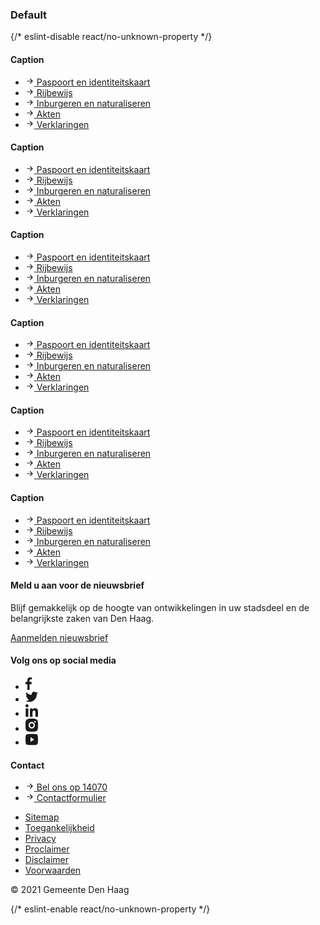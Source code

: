 
<Meta title="CSS/Page Elements/Footer" />

### Default

<Canvas>
  {/* eslint-disable react/no-unknown-property */}
  <Story name="Default">
    <footer class="denhaag-footer">
      <section class="denhaag-footer__mega">
        <div class="denhaag-responsive-content">
          <div class="denhaag-footer-group">
            <div class="denhaag-link-group denhaag-link-group--dark">
              <h4 class="utrecht-heading-4 denhaag-link-group__caption">Caption</h4>
              <ul class="utrecht-link-list utrecht-link-list--html-ul denhaag-link-group__list">
                <li class="denhaag-link-group__list-item">
                  <a href="#example-link" class="denhaag-link denhaag-link--with-icon denhaag-link--with-icon-start">
                    <span class="denhaag-link__icon">
                      <svg
                        width="1em"
                        height="1em"
                        viewBox="0 0 24 24"
                        fill="none"
                        xmlns="http://www.w3.org/2000/svg"
                        class="denhaag-icon"
                        focusable="false"
                        aria-hidden="true"
                        shape-rendering="auto"
                      >
                        <path
                          d="M12.293 5.293a1 1 0 011.414 0l6 6a1 1 0 010 1.414l-6 6a1 1 0 01-1.414-1.414L16.586 13H5a1 1 0 110-2h11.586l-4.293-4.293a1 1 0 010-1.414z"
                          fill="currentColor"
                        ></path>
                      </svg>
                    </span>
                    <span class="denhaag-link__label">Paspoort en identiteitskaart</span>
                  </a>
                </li>
                <li class="denhaag-link-group__list-item">
                  <a href="#example-link" class="denhaag-link denhaag-link--with-icon denhaag-link--with-icon-start">
                    <span class="denhaag-link__icon">
                      <svg
                        width="1em"
                        height="1em"
                        viewBox="0 0 24 24"
                        fill="none"
                        xmlns="http://www.w3.org/2000/svg"
                        class="denhaag-icon"
                        focusable="false"
                        aria-hidden="true"
                        shape-rendering="auto"
                      >
                        <path
                          d="M12.293 5.293a1 1 0 011.414 0l6 6a1 1 0 010 1.414l-6 6a1 1 0 01-1.414-1.414L16.586 13H5a1 1 0 110-2h11.586l-4.293-4.293a1 1 0 010-1.414z"
                          fill="currentColor"
                        ></path>
                      </svg>
                    </span>
                    <span class="denhaag-link__label">Rijbewijs</span>
                  </a>
                </li>
                <li class="denhaag-link-group__list-item">
                  <a href="#example-link" class="denhaag-link denhaag-link--with-icon denhaag-link--with-icon-start">
                    <span class="denhaag-link__icon">
                      <svg
                        width="1em"
                        height="1em"
                        viewBox="0 0 24 24"
                        fill="none"
                        xmlns="http://www.w3.org/2000/svg"
                        class="denhaag-icon"
                        focusable="false"
                        aria-hidden="true"
                        shape-rendering="auto"
                      >
                        <path
                          d="M12.293 5.293a1 1 0 011.414 0l6 6a1 1 0 010 1.414l-6 6a1 1 0 01-1.414-1.414L16.586 13H5a1 1 0 110-2h11.586l-4.293-4.293a1 1 0 010-1.414z"
                          fill="currentColor"
                        ></path>
                      </svg>
                    </span>
                    <span class="denhaag-link__label">Inburgeren en naturaliseren</span>
                  </a>
                </li>
                <li class="denhaag-link-group__list-item">
                  <a href="#example-link" class="denhaag-link denhaag-link--with-icon denhaag-link--with-icon-start">
                    <span class="denhaag-link__icon">
                      <svg
                        width="1em"
                        height="1em"
                        viewBox="0 0 24 24"
                        fill="none"
                        xmlns="http://www.w3.org/2000/svg"
                        class="denhaag-icon"
                        focusable="false"
                        aria-hidden="true"
                        shape-rendering="auto"
                      >
                        <path
                          d="M12.293 5.293a1 1 0 011.414 0l6 6a1 1 0 010 1.414l-6 6a1 1 0 01-1.414-1.414L16.586 13H5a1 1 0 110-2h11.586l-4.293-4.293a1 1 0 010-1.414z"
                          fill="currentColor"
                        ></path>
                      </svg>
                    </span>
                    <span class="denhaag-link__label">Akten</span>
                  </a>
                </li>
                <li class="denhaag-link-group__list-item">
                  <a href="#example-link" class="denhaag-link denhaag-link--with-icon denhaag-link--with-icon-start">
                    <span class="denhaag-link__icon">
                      <svg
                        width="1em"
                        height="1em"
                        viewBox="0 0 24 24"
                        fill="none"
                        xmlns="http://www.w3.org/2000/svg"
                        class="denhaag-icon"
                        focusable="false"
                        aria-hidden="true"
                        shape-rendering="auto"
                      >
                        <path
                          d="M12.293 5.293a1 1 0 011.414 0l6 6a1 1 0 010 1.414l-6 6a1 1 0 01-1.414-1.414L16.586 13H5a1 1 0 110-2h11.586l-4.293-4.293a1 1 0 010-1.414z"
                          fill="currentColor"
                        ></path>
                      </svg>
                    </span>
                    <span class="denhaag-link__label">Verklaringen</span>
                  </a>
                </li>
              </ul>
            </div>
            <div class="denhaag-link-group denhaag-link-group--dark">
              <h4 class="utrecht-heading-4 denhaag-link-group__caption">Caption</h4>
              <ul class="utrecht-link-list utrecht-link-list--html-ul denhaag-link-group__list">
                <li class="denhaag-link-group__list-item">
                  <a href="#example-link" class="denhaag-link denhaag-link--with-icon denhaag-link--with-icon-start">
                    <span class="denhaag-link__icon">
                      <svg
                        width="1em"
                        height="1em"
                        viewBox="0 0 24 24"
                        fill="none"
                        xmlns="http://www.w3.org/2000/svg"
                        class="denhaag-icon"
                        focusable="false"
                        aria-hidden="true"
                        shape-rendering="auto"
                      >
                        <path
                          d="M12.293 5.293a1 1 0 011.414 0l6 6a1 1 0 010 1.414l-6 6a1 1 0 01-1.414-1.414L16.586 13H5a1 1 0 110-2h11.586l-4.293-4.293a1 1 0 010-1.414z"
                          fill="currentColor"
                        ></path>
                      </svg>
                    </span>
                    <span class="denhaag-link__label">Paspoort en identiteitskaart</span>
                  </a>
                </li>
                <li class="denhaag-link-group__list-item">
                  <a href="#example-link" class="denhaag-link denhaag-link--with-icon denhaag-link--with-icon-start">
                    <span class="denhaag-link__icon">
                      <svg
                        width="1em"
                        height="1em"
                        viewBox="0 0 24 24"
                        fill="none"
                        xmlns="http://www.w3.org/2000/svg"
                        class="denhaag-icon"
                        focusable="false"
                        aria-hidden="true"
                        shape-rendering="auto"
                      >
                        <path
                          d="M12.293 5.293a1 1 0 011.414 0l6 6a1 1 0 010 1.414l-6 6a1 1 0 01-1.414-1.414L16.586 13H5a1 1 0 110-2h11.586l-4.293-4.293a1 1 0 010-1.414z"
                          fill="currentColor"
                        ></path>
                      </svg>
                    </span>
                    <span class="denhaag-link__label">Rijbewijs</span>
                  </a>
                </li>
                <li class="denhaag-link-group__list-item">
                  <a href="#example-link" class="denhaag-link denhaag-link--with-icon denhaag-link--with-icon-start">
                    <span class="denhaag-link__icon">
                      <svg
                        width="1em"
                        height="1em"
                        viewBox="0 0 24 24"
                        fill="none"
                        xmlns="http://www.w3.org/2000/svg"
                        class="denhaag-icon"
                        focusable="false"
                        aria-hidden="true"
                        shape-rendering="auto"
                      >
                        <path
                          d="M12.293 5.293a1 1 0 011.414 0l6 6a1 1 0 010 1.414l-6 6a1 1 0 01-1.414-1.414L16.586 13H5a1 1 0 110-2h11.586l-4.293-4.293a1 1 0 010-1.414z"
                          fill="currentColor"
                        ></path>
                      </svg>
                    </span>
                    <span class="denhaag-link__label">Inburgeren en naturaliseren</span>
                  </a>
                </li>
                <li class="denhaag-link-group__list-item">
                  <a href="#example-link" class="denhaag-link denhaag-link--with-icon denhaag-link--with-icon-start">
                    <span class="denhaag-link__icon">
                      <svg
                        width="1em"
                        height="1em"
                        viewBox="0 0 24 24"
                        fill="none"
                        xmlns="http://www.w3.org/2000/svg"
                        class="denhaag-icon"
                        focusable="false"
                        aria-hidden="true"
                        shape-rendering="auto"
                      >
                        <path
                          d="M12.293 5.293a1 1 0 011.414 0l6 6a1 1 0 010 1.414l-6 6a1 1 0 01-1.414-1.414L16.586 13H5a1 1 0 110-2h11.586l-4.293-4.293a1 1 0 010-1.414z"
                          fill="currentColor"
                        ></path>
                      </svg>
                    </span>
                    <span class="denhaag-link__label">Akten</span>
                  </a>
                </li>
                <li class="denhaag-link-group__list-item">
                  <a href="#example-link" class="denhaag-link denhaag-link--with-icon denhaag-link--with-icon-start">
                    <span class="denhaag-link__icon">
                      <svg
                        width="1em"
                        height="1em"
                        viewBox="0 0 24 24"
                        fill="none"
                        xmlns="http://www.w3.org/2000/svg"
                        class="denhaag-icon"
                        focusable="false"
                        aria-hidden="true"
                        shape-rendering="auto"
                      >
                        <path
                          d="M12.293 5.293a1 1 0 011.414 0l6 6a1 1 0 010 1.414l-6 6a1 1 0 01-1.414-1.414L16.586 13H5a1 1 0 110-2h11.586l-4.293-4.293a1 1 0 010-1.414z"
                          fill="currentColor"
                        ></path>
                      </svg>
                    </span>
                    <span class="denhaag-link__label">Verklaringen</span>
                  </a>
                </li>
              </ul>
            </div>
            <div class="denhaag-link-group denhaag-link-group--dark">
              <h4 class="utrecht-heading-4 denhaag-link-group__caption">Caption</h4>
              <ul class="utrecht-link-list utrecht-link-list--html-ul denhaag-link-group__list">
                <li class="denhaag-link-group__list-item">
                  <a href="#example-link" class="denhaag-link denhaag-link--with-icon denhaag-link--with-icon-start">
                    <span class="denhaag-link__icon">
                      <svg
                        width="1em"
                        height="1em"
                        viewBox="0 0 24 24"
                        fill="none"
                        xmlns="http://www.w3.org/2000/svg"
                        class="denhaag-icon"
                        focusable="false"
                        aria-hidden="true"
                        shape-rendering="auto"
                      >
                        <path
                          d="M12.293 5.293a1 1 0 011.414 0l6 6a1 1 0 010 1.414l-6 6a1 1 0 01-1.414-1.414L16.586 13H5a1 1 0 110-2h11.586l-4.293-4.293a1 1 0 010-1.414z"
                          fill="currentColor"
                        ></path>
                      </svg>
                    </span>
                    <span class="denhaag-link__label">Paspoort en identiteitskaart</span>
                  </a>
                </li>
                <li class="denhaag-link-group__list-item">
                  <a href="#example-link" class="denhaag-link denhaag-link--with-icon denhaag-link--with-icon-start">
                    <span class="denhaag-link__icon">
                      <svg
                        width="1em"
                        height="1em"
                        viewBox="0 0 24 24"
                        fill="none"
                        xmlns="http://www.w3.org/2000/svg"
                        class="denhaag-icon"
                        focusable="false"
                        aria-hidden="true"
                        shape-rendering="auto"
                      >
                        <path
                          d="M12.293 5.293a1 1 0 011.414 0l6 6a1 1 0 010 1.414l-6 6a1 1 0 01-1.414-1.414L16.586 13H5a1 1 0 110-2h11.586l-4.293-4.293a1 1 0 010-1.414z"
                          fill="currentColor"
                        ></path>
                      </svg>
                    </span>
                    <span class="denhaag-link__label">Rijbewijs</span>
                  </a>
                </li>
                <li class="denhaag-link-group__list-item">
                  <a href="#example-link" class="denhaag-link denhaag-link--with-icon denhaag-link--with-icon-start">
                    <span class="denhaag-link__icon">
                      <svg
                        width="1em"
                        height="1em"
                        viewBox="0 0 24 24"
                        fill="none"
                        xmlns="http://www.w3.org/2000/svg"
                        class="denhaag-icon"
                        focusable="false"
                        aria-hidden="true"
                        shape-rendering="auto"
                      >
                        <path
                          d="M12.293 5.293a1 1 0 011.414 0l6 6a1 1 0 010 1.414l-6 6a1 1 0 01-1.414-1.414L16.586 13H5a1 1 0 110-2h11.586l-4.293-4.293a1 1 0 010-1.414z"
                          fill="currentColor"
                        ></path>
                      </svg>
                    </span>
                    <span class="denhaag-link__label">Inburgeren en naturaliseren</span>
                  </a>
                </li>
                <li class="denhaag-link-group__list-item">
                  <a href="#example-link" class="denhaag-link denhaag-link--with-icon denhaag-link--with-icon-start">
                    <span class="denhaag-link__icon">
                      <svg
                        width="1em"
                        height="1em"
                        viewBox="0 0 24 24"
                        fill="none"
                        xmlns="http://www.w3.org/2000/svg"
                        class="denhaag-icon"
                        focusable="false"
                        aria-hidden="true"
                        shape-rendering="auto"
                      >
                        <path
                          d="M12.293 5.293a1 1 0 011.414 0l6 6a1 1 0 010 1.414l-6 6a1 1 0 01-1.414-1.414L16.586 13H5a1 1 0 110-2h11.586l-4.293-4.293a1 1 0 010-1.414z"
                          fill="currentColor"
                        ></path>
                      </svg>
                    </span>
                    <span class="denhaag-link__label">Akten</span>
                  </a>
                </li>
                <li class="denhaag-link-group__list-item">
                  <a href="#example-link" class="denhaag-link denhaag-link--with-icon denhaag-link--with-icon-start">
                    <span class="denhaag-link__icon">
                      <svg
                        width="1em"
                        height="1em"
                        viewBox="0 0 24 24"
                        fill="none"
                        xmlns="http://www.w3.org/2000/svg"
                        class="denhaag-icon"
                        focusable="false"
                        aria-hidden="true"
                        shape-rendering="auto"
                      >
                        <path
                          d="M12.293 5.293a1 1 0 011.414 0l6 6a1 1 0 010 1.414l-6 6a1 1 0 01-1.414-1.414L16.586 13H5a1 1 0 110-2h11.586l-4.293-4.293a1 1 0 010-1.414z"
                          fill="currentColor"
                        ></path>
                      </svg>
                    </span>
                    <span class="denhaag-link__label">Verklaringen</span>
                  </a>
                </li>
              </ul>
            </div>
            <div class="denhaag-link-group denhaag-link-group--dark">
              <h4 class="utrecht-heading-4 denhaag-link-group__caption">Caption</h4>
              <ul class="utrecht-link-list utrecht-link-list--html-ul denhaag-link-group__list">
                <li class="denhaag-link-group__list-item">
                  <a href="#example-link" class="denhaag-link denhaag-link--with-icon denhaag-link--with-icon-start">
                    <span class="denhaag-link__icon">
                      <svg
                        width="1em"
                        height="1em"
                        viewBox="0 0 24 24"
                        fill="none"
                        xmlns="http://www.w3.org/2000/svg"
                        class="denhaag-icon"
                        focusable="false"
                        aria-hidden="true"
                        shape-rendering="auto"
                      >
                        <path
                          d="M12.293 5.293a1 1 0 011.414 0l6 6a1 1 0 010 1.414l-6 6a1 1 0 01-1.414-1.414L16.586 13H5a1 1 0 110-2h11.586l-4.293-4.293a1 1 0 010-1.414z"
                          fill="currentColor"
                        ></path>
                      </svg>
                    </span>
                    <span class="denhaag-link__label">Paspoort en identiteitskaart</span>
                  </a>
                </li>
                <li class="denhaag-link-group__list-item">
                  <a href="#example-link" class="denhaag-link denhaag-link--with-icon denhaag-link--with-icon-start">
                    <span class="denhaag-link__icon">
                      <svg
                        width="1em"
                        height="1em"
                        viewBox="0 0 24 24"
                        fill="none"
                        xmlns="http://www.w3.org/2000/svg"
                        class="denhaag-icon"
                        focusable="false"
                        aria-hidden="true"
                        shape-rendering="auto"
                      >
                        <path
                          d="M12.293 5.293a1 1 0 011.414 0l6 6a1 1 0 010 1.414l-6 6a1 1 0 01-1.414-1.414L16.586 13H5a1 1 0 110-2h11.586l-4.293-4.293a1 1 0 010-1.414z"
                          fill="currentColor"
                        ></path>
                      </svg>
                    </span>
                    <span class="denhaag-link__label">Rijbewijs</span>
                  </a>
                </li>
                <li class="denhaag-link-group__list-item">
                  <a href="#example-link" class="denhaag-link denhaag-link--with-icon denhaag-link--with-icon-start">
                    <span class="denhaag-link__icon">
                      <svg
                        width="1em"
                        height="1em"
                        viewBox="0 0 24 24"
                        fill="none"
                        xmlns="http://www.w3.org/2000/svg"
                        class="denhaag-icon"
                        focusable="false"
                        aria-hidden="true"
                        shape-rendering="auto"
                      >
                        <path
                          d="M12.293 5.293a1 1 0 011.414 0l6 6a1 1 0 010 1.414l-6 6a1 1 0 01-1.414-1.414L16.586 13H5a1 1 0 110-2h11.586l-4.293-4.293a1 1 0 010-1.414z"
                          fill="currentColor"
                        ></path>
                      </svg>
                    </span>
                    <span class="denhaag-link__label">Inburgeren en naturaliseren</span>
                  </a>
                </li>
                <li class="denhaag-link-group__list-item">
                  <a href="#example-link" class="denhaag-link denhaag-link--with-icon denhaag-link--with-icon-start">
                    <span class="denhaag-link__icon">
                      <svg
                        width="1em"
                        height="1em"
                        viewBox="0 0 24 24"
                        fill="none"
                        xmlns="http://www.w3.org/2000/svg"
                        class="denhaag-icon"
                        focusable="false"
                        aria-hidden="true"
                        shape-rendering="auto"
                      >
                        <path
                          d="M12.293 5.293a1 1 0 011.414 0l6 6a1 1 0 010 1.414l-6 6a1 1 0 01-1.414-1.414L16.586 13H5a1 1 0 110-2h11.586l-4.293-4.293a1 1 0 010-1.414z"
                          fill="currentColor"
                        ></path>
                      </svg>
                    </span>
                    <span class="denhaag-link__label">Akten</span>
                  </a>
                </li>
                <li class="denhaag-link-group__list-item">
                  <a href="#example-link" class="denhaag-link denhaag-link--with-icon denhaag-link--with-icon-start">
                    <span class="denhaag-link__icon">
                      <svg
                        width="1em"
                        height="1em"
                        viewBox="0 0 24 24"
                        fill="none"
                        xmlns="http://www.w3.org/2000/svg"
                        class="denhaag-icon"
                        focusable="false"
                        aria-hidden="true"
                        shape-rendering="auto"
                      >
                        <path
                          d="M12.293 5.293a1 1 0 011.414 0l6 6a1 1 0 010 1.414l-6 6a1 1 0 01-1.414-1.414L16.586 13H5a1 1 0 110-2h11.586l-4.293-4.293a1 1 0 010-1.414z"
                          fill="currentColor"
                        ></path>
                      </svg>
                    </span>
                    <span class="denhaag-link__label">Verklaringen</span>
                  </a>
                </li>
              </ul>
            </div>
            <div class="denhaag-link-group denhaag-link-group--dark">
              <h4 class="utrecht-heading-4 denhaag-link-group__caption">Caption</h4>
              <ul class="utrecht-link-list utrecht-link-list--html-ul denhaag-link-group__list">
                <li class="denhaag-link-group__list-item">
                  <a href="#example-link" class="denhaag-link denhaag-link--with-icon denhaag-link--with-icon-start">
                    <span class="denhaag-link__icon">
                      <svg
                        width="1em"
                        height="1em"
                        viewBox="0 0 24 24"
                        fill="none"
                        xmlns="http://www.w3.org/2000/svg"
                        class="denhaag-icon"
                        focusable="false"
                        aria-hidden="true"
                        shape-rendering="auto"
                      >
                        <path
                          d="M12.293 5.293a1 1 0 011.414 0l6 6a1 1 0 010 1.414l-6 6a1 1 0 01-1.414-1.414L16.586 13H5a1 1 0 110-2h11.586l-4.293-4.293a1 1 0 010-1.414z"
                          fill="currentColor"
                        ></path>
                      </svg>
                    </span>
                    <span class="denhaag-link__label">Paspoort en identiteitskaart</span>
                  </a>
                </li>
                <li class="denhaag-link-group__list-item">
                  <a href="#example-link" class="denhaag-link denhaag-link--with-icon denhaag-link--with-icon-start">
                    <span class="denhaag-link__icon">
                      <svg
                        width="1em"
                        height="1em"
                        viewBox="0 0 24 24"
                        fill="none"
                        xmlns="http://www.w3.org/2000/svg"
                        class="denhaag-icon"
                        focusable="false"
                        aria-hidden="true"
                        shape-rendering="auto"
                      >
                        <path
                          d="M12.293 5.293a1 1 0 011.414 0l6 6a1 1 0 010 1.414l-6 6a1 1 0 01-1.414-1.414L16.586 13H5a1 1 0 110-2h11.586l-4.293-4.293a1 1 0 010-1.414z"
                          fill="currentColor"
                        ></path>
                      </svg>
                    </span>
                    <span class="denhaag-link__label">Rijbewijs</span>
                  </a>
                </li>
                <li class="denhaag-link-group__list-item">
                  <a href="#example-link" class="denhaag-link denhaag-link--with-icon denhaag-link--with-icon-start">
                    <span class="denhaag-link__icon">
                      <svg
                        width="1em"
                        height="1em"
                        viewBox="0 0 24 24"
                        fill="none"
                        xmlns="http://www.w3.org/2000/svg"
                        class="denhaag-icon"
                        focusable="false"
                        aria-hidden="true"
                        shape-rendering="auto"
                      >
                        <path
                          d="M12.293 5.293a1 1 0 011.414 0l6 6a1 1 0 010 1.414l-6 6a1 1 0 01-1.414-1.414L16.586 13H5a1 1 0 110-2h11.586l-4.293-4.293a1 1 0 010-1.414z"
                          fill="currentColor"
                        ></path>
                      </svg>
                    </span>
                    <span class="denhaag-link__label">Inburgeren en naturaliseren</span>
                  </a>
                </li>
                <li class="denhaag-link-group__list-item">
                  <a href="#example-link" class="denhaag-link denhaag-link--with-icon denhaag-link--with-icon-start">
                    <span class="denhaag-link__icon">
                      <svg
                        width="1em"
                        height="1em"
                        viewBox="0 0 24 24"
                        fill="none"
                        xmlns="http://www.w3.org/2000/svg"
                        class="denhaag-icon"
                        focusable="false"
                        aria-hidden="true"
                        shape-rendering="auto"
                      >
                        <path
                          d="M12.293 5.293a1 1 0 011.414 0l6 6a1 1 0 010 1.414l-6 6a1 1 0 01-1.414-1.414L16.586 13H5a1 1 0 110-2h11.586l-4.293-4.293a1 1 0 010-1.414z"
                          fill="currentColor"
                        ></path>
                      </svg>
                    </span>
                    <span class="denhaag-link__label">Akten</span>
                  </a>
                </li>
                <li class="denhaag-link-group__list-item">
                  <a href="#example-link" class="denhaag-link denhaag-link--with-icon denhaag-link--with-icon-start">
                    <span class="denhaag-link__icon">
                      <svg
                        width="1em"
                        height="1em"
                        viewBox="0 0 24 24"
                        fill="none"
                        xmlns="http://www.w3.org/2000/svg"
                        class="denhaag-icon"
                        focusable="false"
                        aria-hidden="true"
                        shape-rendering="auto"
                      >
                        <path
                          d="M12.293 5.293a1 1 0 011.414 0l6 6a1 1 0 010 1.414l-6 6a1 1 0 01-1.414-1.414L16.586 13H5a1 1 0 110-2h11.586l-4.293-4.293a1 1 0 010-1.414z"
                          fill="currentColor"
                        ></path>
                      </svg>
                    </span>
                    <span class="denhaag-link__label">Verklaringen</span>
                  </a>
                </li>
              </ul>
            </div>
            <div class="denhaag-link-group denhaag-link-group--dark">
              <h4 class="utrecht-heading-4 denhaag-link-group__caption">Caption</h4>
              <ul class="utrecht-link-list utrecht-link-list--html-ul denhaag-link-group__list">
                <li class="denhaag-link-group__list-item">
                  <a href="#example-link" class="denhaag-link denhaag-link--with-icon denhaag-link--with-icon-start">
                    <span class="denhaag-link__icon">
                      <svg
                        width="1em"
                        height="1em"
                        viewBox="0 0 24 24"
                        fill="none"
                        xmlns="http://www.w3.org/2000/svg"
                        class="denhaag-icon"
                        focusable="false"
                        aria-hidden="true"
                        shape-rendering="auto"
                      >
                        <path
                          d="M12.293 5.293a1 1 0 011.414 0l6 6a1 1 0 010 1.414l-6 6a1 1 0 01-1.414-1.414L16.586 13H5a1 1 0 110-2h11.586l-4.293-4.293a1 1 0 010-1.414z"
                          fill="currentColor"
                        ></path>
                      </svg>
                    </span>
                    <span class="denhaag-link__label">Paspoort en identiteitskaart</span>
                  </a>
                </li>
                <li class="denhaag-link-group__list-item">
                  <a href="#example-link" class="denhaag-link denhaag-link--with-icon denhaag-link--with-icon-start">
                    <span class="denhaag-link__icon">
                      <svg
                        width="1em"
                        height="1em"
                        viewBox="0 0 24 24"
                        fill="none"
                        xmlns="http://www.w3.org/2000/svg"
                        class="denhaag-icon"
                        focusable="false"
                        aria-hidden="true"
                        shape-rendering="auto"
                      >
                        <path
                          d="M12.293 5.293a1 1 0 011.414 0l6 6a1 1 0 010 1.414l-6 6a1 1 0 01-1.414-1.414L16.586 13H5a1 1 0 110-2h11.586l-4.293-4.293a1 1 0 010-1.414z"
                          fill="currentColor"
                        ></path>
                      </svg>
                    </span>
                    <span class="denhaag-link__label">Rijbewijs</span>
                  </a>
                </li>
                <li class="denhaag-link-group__list-item">
                  <a href="#example-link" class="denhaag-link denhaag-link--with-icon denhaag-link--with-icon-start">
                    <span class="denhaag-link__icon">
                      <svg
                        width="1em"
                        height="1em"
                        viewBox="0 0 24 24"
                        fill="none"
                        xmlns="http://www.w3.org/2000/svg"
                        class="denhaag-icon"
                        focusable="false"
                        aria-hidden="true"
                        shape-rendering="auto"
                      >
                        <path
                          d="M12.293 5.293a1 1 0 011.414 0l6 6a1 1 0 010 1.414l-6 6a1 1 0 01-1.414-1.414L16.586 13H5a1 1 0 110-2h11.586l-4.293-4.293a1 1 0 010-1.414z"
                          fill="currentColor"
                        ></path>
                      </svg>
                    </span>
                    <span class="denhaag-link__label">Inburgeren en naturaliseren</span>
                  </a>
                </li>
                <li class="denhaag-link-group__list-item">
                  <a href="#example-link" class="denhaag-link denhaag-link--with-icon denhaag-link--with-icon-start">
                    <span class="denhaag-link__icon">
                      <svg
                        width="1em"
                        height="1em"
                        viewBox="0 0 24 24"
                        fill="none"
                        xmlns="http://www.w3.org/2000/svg"
                        class="denhaag-icon"
                        focusable="false"
                        aria-hidden="true"
                        shape-rendering="auto"
                      >
                        <path
                          d="M12.293 5.293a1 1 0 011.414 0l6 6a1 1 0 010 1.414l-6 6a1 1 0 01-1.414-1.414L16.586 13H5a1 1 0 110-2h11.586l-4.293-4.293a1 1 0 010-1.414z"
                          fill="currentColor"
                        ></path>
                      </svg>
                    </span>
                    <span class="denhaag-link__label">Akten</span>
                  </a>
                </li>
                <li class="denhaag-link-group__list-item">
                  <a href="#example-link" class="denhaag-link denhaag-link--with-icon denhaag-link--with-icon-start">
                    <span class="denhaag-link__icon">
                      <svg
                        width="1em"
                        height="1em"
                        viewBox="0 0 24 24"
                        fill="none"
                        xmlns="http://www.w3.org/2000/svg"
                        class="denhaag-icon"
                        focusable="false"
                        aria-hidden="true"
                        shape-rendering="auto"
                      >
                        <path
                          d="M12.293 5.293a1 1 0 011.414 0l6 6a1 1 0 010 1.414l-6 6a1 1 0 01-1.414-1.414L16.586 13H5a1 1 0 110-2h11.586l-4.293-4.293a1 1 0 010-1.414z"
                          fill="currentColor"
                        ></path>
                      </svg>
                    </span>
                    <span class="denhaag-link__label">Verklaringen</span>
                  </a>
                </li>
              </ul>
            </div>
          </div>
        </div>
      </section>
      <section class="denhaag-footer__contact">
        <div class="denhaag-responsive-content">
          <div class="denhaag-footer-group">
            <div class="denhaag-link-group denhaag-link-group--dark">
              <h4 class="utrecht-heading-4 denhaag-link-group__caption">Meld u aan voor de nieuwsbrief</h4>
              <p class="utrecht-paragraph">
                Blijf gemakkelijk op de hoogte van ontwikkelingen in uw stadsdeel en de belangrijkste zaken van Den
                Haag.
              </p>
              <div class="denhaag-button-group">
                <a href="#example-link" class="denhaag-button denhaag-button--primary-action">
                  Aanmelden nieuwsbrief
                </a>
              </div>
            </div>
            <div class="denhaag-link-group denhaag-link-group--dark">
              <h4 class="utrecht-heading-4 denhaag-link-group__caption">Volg ons op social media</h4>
              <ul class="utrecht-list-social">
                <li class="utrecht-list-social__item">
                  <a href="https://www.facebook.com/gemeenteDH/" class="utrecht-link-social" title="Facebook">
                    <svg
                      class="denhaag-footer__follow-us-icon"
                      width="10"
                      height="20"
                      viewBox="0 0 10 20"
                      fill="none"
                      xmlns="http://www.w3.org/2000/svg"
                      focusable="false"
                      aria-hidden="true"
                    >
                      <path
                        d="M2.95635 10.8771V20H6.49187V10.8888H9.43878L9.87812 7.32564H6.49187V5.05718C6.49187 4.0265 6.76776 3.31877 8.18499 3.31877H10V0.138405C9.68632 0.0952148 8.61016 0 7.35828 0C4.74584 0 2.95635 1.65497 2.95635 4.69693V7.3227H0V10.8771H2.95635Z"
                        fill="currentColor"
                      />
                    </svg>
                  </a>
                </li>
                <li class="utrecht-list-social__item">
                  <a href="https://twitter.com/gemeentedenhaag" class="utrecht-link-social" title="Twitter">
                    <svg
                      class="denhaag-footer__follow-us-icon"
                      width="20"
                      height="17"
                      viewBox="0 0 20 17"
                      fill="none"
                      xmlns="http://www.w3.org/2000/svg"
                      focusable="false"
                      aria-hidden="true"
                    >
                      <path
                        d="M19.9608 1.93575C19.2234 2.25991 18.4359 2.48073 17.6068 2.58156C18.4517 2.07241 19.1017 1.26995 19.4092 0.312487C18.6167 0.774968 17.7384 1.11162 16.8035 1.29911C16.0568 0.499979 14.9927 0 13.8111 0C11.547 0 9.71126 1.83576 9.71126 4.09733C9.71126 4.42232 9.74876 4.7348 9.81709 5.03396C6.4089 4.87313 3.38819 3.23653 1.36661 0.762468C1.01079 1.36411 0.811633 2.06325 0.811633 2.82488C0.811633 4.24982 1.5366 5.50227 2.63489 6.23807C1.96242 6.21641 1.32994 6.03142 0.778301 5.72476V5.77559C0.778301 7.76301 2.18908 9.42044 4.0665 9.79792C3.72235 9.89042 3.35903 9.94042 2.98654 9.94042C2.72489 9.94042 2.47406 9.91542 2.22324 9.86876C2.74905 11.4962 4.26066 12.6828 6.05975 12.7161C4.65981 13.8153 2.88571 14.4702 0.974959 14.4702C0.649973 14.4702 0.32582 14.4511 0 14.4144C1.82409 15.576 3.97317 16.2552 6.29724 16.2552C13.8419 16.2552 17.9626 10.0087 17.9626 4.60064C17.9626 4.42648 17.9626 4.25066 17.9501 4.07566C18.7509 3.50152 19.45 2.77572 20 1.95242L19.9608 1.93575Z"
                        fill="currentColor"
                      ></path>
                    </svg>
                  </a>
                </li>
                <li class="utrecht-list-social__item">
                  <a
                    href="https://www.linkedin.com/company/gemeente-den-haag/"
                    class="utrecht-link-social"
                    title="LinkedIn"
                  >
                    <svg
                      class="denhaag-footer__follow-us-icon"
                      width="20"
                      height="20"
                      viewBox="0 0 20 20"
                      fill="none"
                      xmlns="http://www.w3.org/2000/svg"
                      focusable="false"
                      aria-hidden="true"
                    >
                      <path
                        d="M15.86 20H19.9988L20 12.6681C20 9.06981 19.2244 6.30548 15.0309 6.30548C13.0127 6.30548 11.6618 7.41354 11.1063 8.46329H11.0528V6.64256H7.07698V20H11.2158V13.3901C11.2158 11.6475 11.5454 9.96209 13.7033 9.96209C15.8286 9.96209 15.86 11.9554 15.86 13.5044V20Z"
                        fill="currentColor"
                      ></path>
                      <path
                        d="M0 2.40625C0 3.73476 1.07022 4.81484 2.40247 4.81484C3.72889 4.81484 4.8061 3.73476 4.8061 2.40625C4.8061 1.07891 3.73006 0 2.40247 0C1.07139 0 0 1.07891 0 2.40625Z"
                        fill="currentColor"
                      ></path>
                      <path d="M0.327239 20H4.4777V6.64256H0.327239V20Z" fill="currentColor"></path>
                    </svg>
                  </a>
                </li>
                <li class="utrecht-list-social__item">
                  <a href="https://www.instagram.com/gemeentedenhaag/" class="utrecht-link-social" title="Instagram">
                    <svg
                      class="denhaag-footer__follow-us-icon"
                      width="20"
                      height="21"
                      viewBox="0 0 20 21"
                      fill="none"
                      xmlns="http://www.w3.org/2000/svg"
                      focusable="false"
                      aria-hidden="true"
                    >
                      <path
                        d="M10 0.0839844C12.717 0.0839844 13.056 0.094401 14.122 0.146484C15.187 0.198568 15.912 0.372526 16.55 0.630859C17.21 0.895443 17.766 1.25378 18.322 1.8319C18.8305 2.35263 19.224 2.98251 19.475 3.67773C19.722 4.34128 19.89 5.09753 19.94 6.2069C19.987 7.31732 20 7.67044 20 10.5007C20 13.3309 19.99 13.684 19.94 14.7944C19.89 15.9038 19.722 16.659 19.475 17.3236C19.2247 18.0192 18.8311 18.6492 18.322 19.1694C17.822 19.6989 17.2173 20.1087 16.55 20.3704C15.913 20.6277 15.187 20.8027 14.122 20.8548C13.056 20.9038 12.717 20.9173 10 20.9173C7.283 20.9173 6.944 20.9069 5.878 20.8548C4.813 20.8027 4.088 20.6277 3.45 20.3704C2.78233 20.1095 2.17753 19.6996 1.678 19.1694C1.16941 18.6488 0.775931 18.0188 0.525 17.3236C0.277 16.66 0.11 15.9038 0.0599999 14.7944C0.0129999 13.684 0 13.3309 0 10.5007C0 7.67044 0.00999994 7.31732 0.0599999 6.2069C0.11 5.09648 0.277 4.34232 0.525 3.67773C0.775236 2.98209 1.1688 2.35203 1.678 1.8319C2.17767 1.30193 2.78243 0.892036 3.45 0.630859C4.088 0.372526 4.812 0.198568 5.878 0.146484C6.944 0.097526 7.283 0.0839844 10 0.0839844ZM10 5.29232C8.67392 5.29232 7.40215 5.84105 6.46447 6.8178C5.52678 7.79456 5 9.11932 5 10.5007C5 11.882 5.52678 13.2067 6.46447 14.1835C7.40215 15.1603 8.67392 15.709 10 15.709C11.3261 15.709 12.5979 15.1603 13.5355 14.1835C14.4732 13.2067 15 11.882 15 10.5007C15 9.11932 14.4732 7.79456 13.5355 6.8178C12.5979 5.84105 11.3261 5.29232 10 5.29232ZM16.5 5.0319C16.5 4.68657 16.3683 4.35538 16.1339 4.11119C15.8995 3.867 15.5815 3.72982 15.25 3.72982C14.9185 3.72982 14.6005 3.867 14.3661 4.11119C14.1317 4.35538 14 4.68657 14 5.0319C14 5.37724 14.1317 5.70843 14.3661 5.95261C14.6005 6.1968 14.9185 6.33398 15.25 6.33398C15.5815 6.33398 15.8995 6.1968 16.1339 5.95261C16.3683 5.70843 16.5 5.37724 16.5 5.0319ZM10 7.37565C10.7956 7.37565 11.5587 7.70489 12.1213 8.29094C12.6839 8.87699 13 9.67185 13 10.5007C13 11.3295 12.6839 12.1243 12.1213 12.7104C11.5587 13.2964 10.7956 13.6257 10 13.6257C9.20435 13.6257 8.44129 13.2964 7.87868 12.7104C7.31607 12.1243 7 11.3295 7 10.5007C7 9.67185 7.31607 8.87699 7.87868 8.29094C8.44129 7.70489 9.20435 7.37565 10 7.37565Z"
                        fill="currentColor"
                      ></path>
                    </svg>
                  </a>
                </li>
                <li class="utrecht-list-social__item">
                  <a
                    href="https://www.youtube.com/channel/UC5_HpKvZl7Oxr_UimTfC2Jg"
                    class="utrecht-link-social"
                    title="YouTube"
                  >
                    <svg
                      class="denhaag-footer__follow-us-icon"
                      width="20"
                      height="19"
                      viewBox="0 0 20 19"
                      fill="none"
                      xmlns="http://www.w3.org/2000/svg"
                      focusable="false"
                      aria-hidden="true"
                    >
                      <path
                        d="M19.543 3.24969C20 5.2377 20 9.38778 20 9.38778C20 9.38778 20 13.5378 19.543 15.5259C19.289 16.6247 18.546 17.4893 17.605 17.7816C15.896 18.3127 10 18.3127 10 18.3127C10 18.3127 4.107 18.3127 2.395 17.7816C1.45 17.4849 0.708 16.6214 0.457 15.5259C2.98023e-08 13.5378 0 9.38778 0 9.38778C0 9.38778 2.98023e-08 5.2377 0.457 3.24969C0.711 2.15081 1.454 1.28621 2.395 0.993921C4.107 0.46289 10 0.462891 10 0.462891C10 0.462891 15.896 0.46289 17.605 0.993921C18.55 1.29067 19.292 2.15416 19.543 3.24969ZM8 13.2924L14 9.38778L8 5.48314V13.2924Z"
                        fill="currentColor"
                      ></path>
                    </svg>
                  </a>
                </li>
              </ul>
            </div>
            <div class="denhaag-link-group denhaag-link-group--dark">
              <h4 class="utrecht-heading-4 denhaag-link-group__caption">Contact</h4>
              <ul class="utrecht-link-list utrecht-link-list--html-ul denhaag-link-group__list">
                <li class="denhaag-link-group__list-item">
                  <a href="#example-link" class="denhaag-link denhaag-link--with-icon denhaag-link--with-icon-start">
                    <span class="denhaag-link__icon">
                      <svg
                        width="1em"
                        height="1em"
                        viewBox="0 0 24 24"
                        fill="none"
                        xmlns="http://www.w3.org/2000/svg"
                        class="denhaag-icon"
                        focusable="false"
                        aria-hidden="true"
                        shape-rendering="auto"
                      >
                        <path
                          d="M12.293 5.293a1 1 0 011.414 0l6 6a1 1 0 010 1.414l-6 6a1 1 0 01-1.414-1.414L16.586 13H5a1 1 0 110-2h11.586l-4.293-4.293a1 1 0 010-1.414z"
                          fill="currentColor"
                        ></path>
                      </svg>
                    </span>
                    <span class="denhaag-link__label">Bel ons op 14070</span>
                  </a>
                </li>
                <li class="denhaag-link-group__list-item">
                  <a href="#example-link" class="denhaag-link denhaag-link--with-icon denhaag-link--with-icon-start">
                    <span class="denhaag-link__icon">
                      <svg
                        width="1em"
                        height="1em"
                        viewBox="0 0 24 24"
                        fill="none"
                        xmlns="http://www.w3.org/2000/svg"
                        class="denhaag-icon"
                        focusable="false"
                        aria-hidden="true"
                        shape-rendering="auto"
                      >
                        <path
                          d="M12.293 5.293a1 1 0 011.414 0l6 6a1 1 0 010 1.414l-6 6a1 1 0 01-1.414-1.414L16.586 13H5a1 1 0 110-2h11.586l-4.293-4.293a1 1 0 010-1.414z"
                          fill="currentColor"
                        ></path>
                      </svg>
                    </span>
                    <span class="denhaag-link__label">Contactformulier</span>
                  </a>
                </li>
              </ul>
            </div>
          </div>
        </div>
      </section>
      <section class="denhaag-footer__legal">
        <div class="denhaag-responsive-content">
          <div class="denhaag-footer-legal__container">
            <div class="denhaag-footer__legal-links">
              <ul class="denhaag-list denhaag-list--vertical">
                <li class="denhaag-list__item">
                  <a href="#example-link" class="denhaag-link">
                    <span class="denhaag-link__label">Sitemap</span>
                  </a>
                </li>
                <li class="denhaag-list__item">
                  <a href="#example-link" class="denhaag-link">
                    <span class="denhaag-link__label">Toegankelijkheid</span>
                  </a>
                </li>
                <li class="denhaag-list__item">
                  <a href="#example-link" class="denhaag-link">
                    <span class="denhaag-link__label">Privacy</span>
                  </a>
                </li>
                <li class="denhaag-list__item">
                  <a href="#example-link" class="denhaag-link">
                    <span class="denhaag-link__label">Proclaimer</span>
                  </a>
                </li>
                <li class="denhaag-list__item">
                  <a href="#example-link" class="denhaag-link">
                    <span class="denhaag-link__label">Disclaimer</span>
                  </a>
                </li>
                <li class="denhaag-list__item">
                  <a href="#example-link" class="denhaag-link">
                    <span class="denhaag-link__label">Voorwaarden</span>
                  </a>
                </li>
              </ul>
            </div>
            <div class="denhaag-footer__legal-copyright">
              <p class="utrecht-paragraph">© 2021 Gemeente Den Haag</p>
            </div>
          </div>
        </div>
      </section>
    </footer>
  </Story>
  {/* eslint-enable react/no-unknown-property */}
</Canvas>
